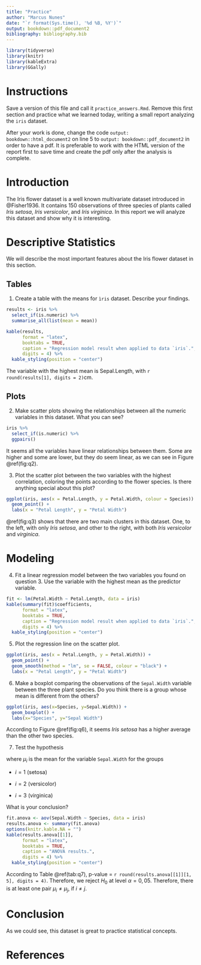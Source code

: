 ```yaml
---
title: "Practice"
author: "Marcus Nunes"
date: "`r format(Sys.time(), '%d %B, %Y')`"
output: bookdown::pdf_document2
bibliography: bibliography.bib
---
```


```r
library(tidyverse)
library(knitr)
library(kableExtra)
library(GGally)
```

# Instructions

Save a version of this file and call it `practice_answers.Rmd`. Remove this first section and practice what we learned today, writing a small report analyzing the `iris` dataset. 

After your work is done, change the code `output: bookdown::html_document2` on line 5 to `output: bookdown::pdf_document2` in order to have a pdf. It is preferable to work with the HTML version of the report first to save time and create the pdf only after the analysis is complete.



# Introduction

The Iris flower dataset is a well known multivariate dataset introduced in @Fisher1936. It contains 150 observations of three species of plants called _Iris setosa_, _Iris versicolor_, and _Iris virginica_. In this report we will analyze this dataset and show why it is interesting.

# Descriptive Statistics

We will describe the most important features about the Iris flower dataset in this section.

## Tables

1. Create a table with the means for `ìris` dataset. Describe your findings.

```r
results <- iris %>%
  select_if(is.numeric) %>%
  summarise_all(list(mean = mean))

kable(results, 
      format = "latex", 
      booktabs = TRUE,
      caption = "Regression model result when applied to data `iris`.", 
      digits = 4) %>%
  kable_styling(position = "center")
```

The variable with the highest mean is Sepal.Length, with `r round(results[1], digits = 2)`cm.


## Plots

2. Make scatter plots showing the relationships between all the numeric variables in this dataset. What you can see?

```r
iris %>%
  select_if(is.numeric) %>%
  ggpairs()
```

It seems all the variables have linear relationships between them. Some are higher and some are lower, but they do seem linear, as we can see in Figure \@ref(fig:q2).

3. Plot the scatter plot between the two variables with the highest correlation, coloring the points according to the flower species. Is there anything special about this plot?

```r
ggplot(iris, aes(x = Petal.Length, y = Petal.Width, colour = Species)) +
  geom_point() +
  labs(x = "Petal Length", y = "Petal Width")
```

\@ref(fig:q3) shows that there are two main clusters in this dataset. One, to the left, with only _Iris setosa_, and other to the right, with both _Iris versicolor_ and _virginica_.


# Modeling

4. Fit a linear regression model between the two variables you found on question 3. Use the variable with the highest mean as the predictor variable.

```r
fit <- lm(Petal.Width ~ Petal.Length, data = iris)
kable(summary(fit)$coefficients, 
      format = "latex", 
      booktabs = TRUE,
      caption = "Regression model result when applied to data `iris`.", 
      digits = 4) %>%
  kable_styling(position = "center")
```

5. Plot the regression line on the scatter plot.

```r
ggplot(iris, aes(x = Petal.Length, y = Petal.Width)) +
  geom_point() +
  geom_smooth(method = "lm", se = FALSE, colour = "black") +
  labs(x = "Petal Length", y = "Petal Width")
```

6. Make a boxplot comparing the observations of the `Sepal.Width` variable between the three plant species. Do you think there is a group whose mean is different from the others?

```r
ggplot(iris, aes(x=Species, y=Sepal.Width)) +
  geom_boxplot() +
  labs(x="Species", y="Sepal Width")
```

According to Figure \@ref(fig:q6), it seems _Iris setosa_ has a higher average than the other two species.

7. Test the hypothesis

\begin{align*}
H_0 &: \mu_1 = \mu_2 = \mu_3 \\
H_0 &: \mbox{at least one pair $\mu_i \neq \mu_j$, if $i \neq j$}
\end{align*}

\noindent where $\mu_i$ is the mean for the variable `Sepal.Width` for the groups 

* $i = 1 \mbox{ (setosa})$

* $i = 2 \mbox{ (versicolor})$

* $i = 3 \mbox{ (virginica})$

What is your conclusion?

```r
fit.anova <- aov(Sepal.Width ~ Species, data = iris)
results.anova <- summary(fit.anova)
options(knitr.kable.NA = "")
kable(results.anova[[1]], 
      format = "latex", 
      booktabs = TRUE,
      caption = "ANOVA results.", 
      digits = 4) %>%
  kable_styling(position = "center")
```

According to Table \@ref(tab:q7), p-value = `r round(results.anova[[1]][1, 5], digits = 4)`. Therefore, we reject $H_0$ at level $\alpha = 0,05$. Therefore, there is at least one pair $\mu_i \neq \mu_j$, if $i \neq j$.


# Conclusion

As we could see, this dataset is great to practice statistical concepts.

# References





